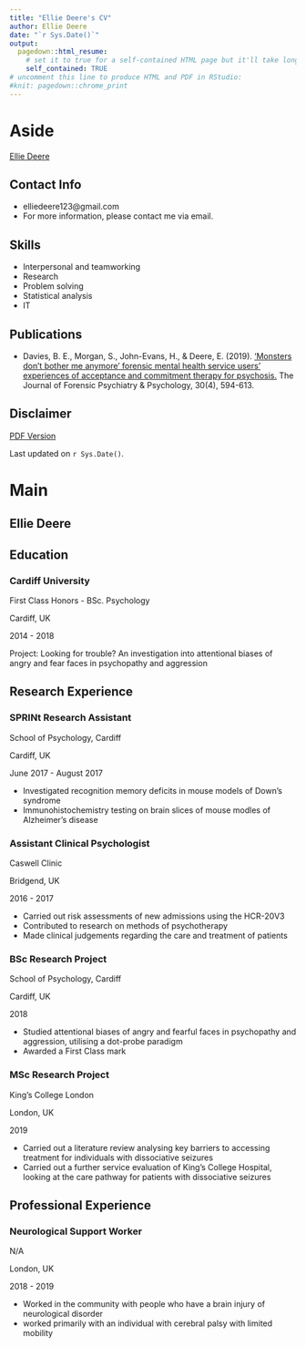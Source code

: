 ```yaml
---
title: "Ellie Deere's CV"
author: Ellie Deere
date: "`r Sys.Date()`"
output:
  pagedown::html_resume:
    # set it to true for a self-contained HTML page but it'll take longer to render
    self_contained: TRUE
# uncomment this line to produce HTML and PDF in RStudio:
#knit: pagedown::chrome_print
---
```


Aside
================================================================================


[Ellie Deere](https://edeere.co.uk){width=80%}


Contact Info {#contact}
--------------------------------------------------------------------------------

- <i class="fa fa-envelope"></i> elliedeere123@gmail.com
- For more information, please contact me via email.


Skills {#skills}
--------------------------------------------------------------------------------

- Interpersonal and teamworking
- Research
- Problem solving
- Statistical analysis
- IT


Publications {#publications}
--------------------------------------------------------------------------------

- Davies, B. E., Morgan, S., John-Evans, H., & Deere, E. (2019). [‘Monsters don’t bother me anymore’ forensic mental health service users’ experiences of acceptance and commitment therapy for psychosis.](https://www.tandfonline.com/doi/abs/10.1080/14789949.2019.1614650) The Journal of Forensic Psychiatry & Psychology, 30(4), 594-613.

Disclaimer {#disclaimer}
--------------------------------------------------------------------------------

<a href = "./cv.pdf">PDF Version</a>

Last updated on `r Sys.Date()`.


Main
================================================================================

Ellie Deere {#title}
--------------------------------------------------------------------------------

Education {data-icon=graduation-cap data-concise=true}
--------------------------------------------------------------------------------

### Cardiff University

First Class Honors - BSc. Psychology

Cardiff, UK

2014 - 2018 

Project: Looking for trouble? An investigation into attentional biases of angry and fear faces in psychopathy and aggression

Research Experience {data-icon=laptop}
--------------------------------------------------------------------------------

### SPRINt Research Assistant

School of Psychology, Cardiff

Cardiff, UK

June 2017 - August 2017

- Investigated recognition memory deficits in mouse models of Down's syndrome
- Immunohistochemistry testing on brain slices of mouse modles of Alzheimer's disease


### Assistant Clinical Psychologist

Caswell Clinic

Bridgend, UK

2016 - 2017

- Carried out risk assessments of new admissions using the HCR-20V3
- Contributed to research on methods of psychotherapy
- Made clinical judgements regarding the care and treatment of patients 

### BSc Research Project

School of Psychology, Cardiff

Cardiff, UK

2018

- Studied attentional biases of angry and fearful faces in psychopathy and aggression, utilising a dot-probe paradigm
- Awarded a First Class mark

### MSc Research Project

King's College London

London, UK

2019

- Carried out a literature review analysing key barriers to accessing treatment for individuals with dissociative seizures
- Carried out a further service evaluation of King's College Hospital, looking at the care pathway for patients with dissociative seizures

Professional Experience {data-icon=suitcase}
--------------------------------------------------------------------------------

### Neurological Support Worker

N/A

London, UK

2018 - 2019

- Worked in the community with people who have a brain injury of neurological disorder
- worked primarily with an individual with cerebral palsy with limited mobility

